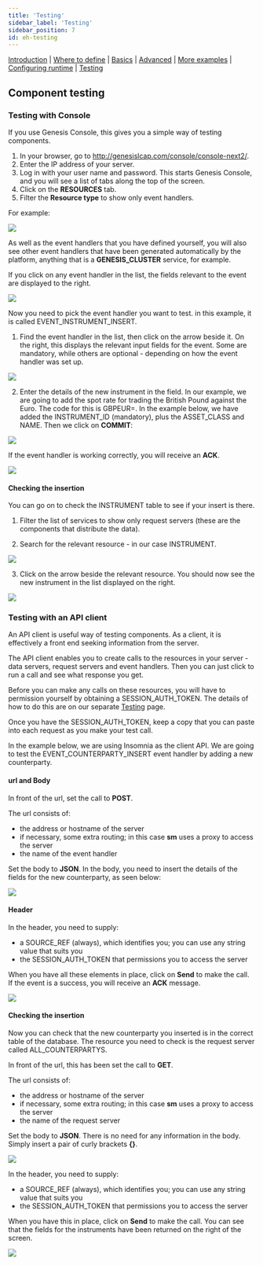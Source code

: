 ```yaml
---
title: 'Testing'
sidebar_label: 'Testing'
sidebar_position: 7
id: eh-testing
---
```


[Introduction](/creating-applications/defining-your-application/business-logic/event-handlers/event-handlers/)  | [Where to define](/creating-applications/defining-your-application/business-logic/event-handlers/event-handler-define/) | [Basics](/creating-applications/defining-your-application/business-logic/event-handlers/eh-technical-details/) |  [Advanced](/creating-applications/defining-your-application/business-logic/event-handlers/eh-advanced-technical-details/) | [More examples](/creating-applications/defining-your-application/business-logic/event-handlers/eh-more-examples/) | [Configuring runtime](/creating-applications/defining-your-application/business-logic/event-handlers/eh-configuring-runtime/) | [Testing](/creating-applications/defining-your-application/business-logic/event-handlers/eh-testing/)


## Component testing


### Testing with Console
If you use Genesis Console, this gives you a simple way of testing components.

1. In your browser, go to http://genesislcap.com/console/console-next2/.
2. Enter the IP address of your server.
3. Log in with your user name and password. This starts Genesis Console, and you will see a list of tabs along the top of the screen.
4. Click on the **RESOURCES** tab.
5. Filter the **Resource type** to show only event handlers.

For example:

![](/img/test-console-eh-filter.png)

As well as the event handlers that you have defined yourself, you will also see other event handlers that have been generated automatically by the platform, anything that is a **GENESIS_CLUSTER** service, for example.

If you click on any event handler in the list, the fields relevant to the event are displayed to the right.

![](/img/test-console-eh-fields.png)

Now you need to pick the event handler you want to test. in this example, it is called EVENT_INSTRUMENT_INSERT.

1. Find the event handler in the list, then click on the arrow beside it. On the right, this displays the relevant input fields for the event. Some are mandatory, while others are optional - depending on how the event handler was set up.

![](/img/test-console-eh-insert-instrument.png)

2. Enter the details of the new instrument in the field. In our example, we are going to add the spot rate for trading the British Pound against the Euro. The code for this is GBPEUR=.
In the example below, we have added the INSTRUMENT_ID (mandatory), plus the ASSET_CLASS and NAME. Then we click on **COMMIT**:

![](/img/test-console-eh-insert-instrument-2.png)

If the event handler is working correctly, you will receive an **ACK**.

![](/img/test-console-eh-insert-instrument-ack.png)

#### Checking the insertion
You can go on to check the INSTRUMENT table to see if your insert is there.

1. Filter the list of services to show only request servers (these are the components that distribute the data).

2. Search for the relevant resource - in our case INSTRUMENT.

![](/img/test-console-eh-confirm-1.png)

3. Click on the arrow beside the relevant resource. You should now see the new instrument in the list displayed on the right.

![](/img/test-console-eh-confirm-2.png)

### Testing with an API client

An API client is useful way of testing components. As a client, it is effectively a front end seeking information from the server.

The API client enables you to create calls to the resources in your server - data servers, request servers and event handlers. Then you can just click to run a call and see what response you get.

Before you can make any calls on these resources, you will have to permission yourself by obtaining a SESSION_AUTH_TOKEN. The details of how to do this are on our separate [Testing](/managing-applications/test/testing/#using-an-api-client) page.

Once you have the SESSION_AUTH_TOKEN, keep a copy that you can paste into each request as you make your test call.

In the example below, we are using Insomnia as the client API. We are going to test the EVENT_COUNTERPARTY_INSERT event handler by adding a new counterparty.

#### url and Body
In front of the url, set the call to **POST**.

The url consists of:

- the address or hostname of the server
- if necessary, some extra routing; in this case **sm** uses a proxy to access the server
- the name of the event handler


Set the body to **JSON**. In the body, you need to insert the details of the fields for the new counterparty, as seen below:

![](/img/test-eh-url-body.png)

#### Header
In the header, you need to supply:

- a SOURCE_REF (always), which identifies you; you can use any string value that suits you
- the SESSION_AUTH_TOKEN that permissions you to access the server

When you have all these elements in place, click on **Send** to make the call. If the event is a success, you will receive an **ACK** message.

![](/img/test-eh-header.png)

#### Checking the insertion
Now you can check that the new counterparty you inserted is in the correct table of the database. The resource you need to check is the request server called ALL_COUNTERPARTYS.

In front of the url, this has been set the call to **GET**.

The url consists of:

- the address or hostname of the server
- if necessary, some extra routing; in this case **sm** uses a proxy to access the server
- the name of the request server

Set the body to **JSON**. There is no need for any information in the body. Simply insert a pair of curly brackets **{}**. 

![](/img/test-eh-check-insertion.png)

In the header, you need to supply:

- a SOURCE_REF (always), which identifies you; you can use any string value that suits you
- the SESSION_AUTH_TOKEN that permissions you to access the server

When you have this in place, click on **Send** to make the call. You can see that the fields for the instruments have been returned on the right of the screen.

![](/img/test-eh-insert-success.png)

